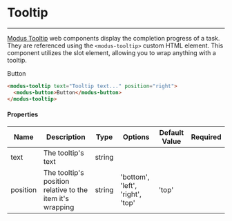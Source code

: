 # Tooltip
---

[Modus Tooltip](https://modus.trimble.com/components/tooltips/) web components display the completion progress of a task. They are referenced using the `<modus-tooltip>` custom HTML element.
This component utilizes the slot element, allowing you to wrap anything with a tooltip.

<modus-tooltip text="Tooltip text..." position="right">
  <modus-button>Button</modus-button>
</modus-tooltip>

```html
<modus-tooltip text="Tooltip text..." position="right">
  <modus-button>Button</modus-button>
</modus-tooltip>
```

<section>
  <h4>Properties</h4>
  <table>
    <thead>
    <tr>
      <th>Name</th>
      <th>Description</th>
      <th>Type</th>
      <th>Options</th>
      <th>Default Value</th>
      <th>Required</th>
    </tr>
    </thead>
    <tbody>
    <tr>
      <td>text</td>
      <td>The tooltip's text</td>
      <td>string</td>
      <td></td>
      <td></td>
      <td></td>
    </tr>
    <tr>
      <td>position</td>
      <td>The tooltip's position relative to the item it's wrapping</td>
      <td>string</td>
      <td>'bottom', 'left', 'right', 'top'</td>
      <td>'top'</td>
      <td></td>
    </tr>
    </tbody>
  </table>
</section>

